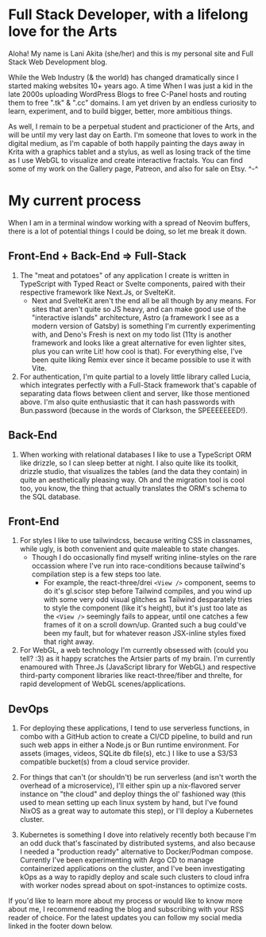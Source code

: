 # Full Stack Developer, with a lifelong love for the Arts

Aloha! My name is Lani Akita (she/her) and this is my personal site and Full Stack Web Development blog.

While the Web Industry (& the world) has changed dramatically since I started making websites 10+ years ago. A time When I was just a kid in the late 2000s uploading WordPress Blogs to free C-Panel hosts and routing them to free ".tk" & ".cc" domains. I am yet driven by an endless curiosity to learn, experiment, and to build bigger, better, more ambitious things.

As well, I remain to be a perpetual student and practicioner of the Arts, and will be until my very last day on Earth. I'm someone that loves to work in the digital medium, as I'm capable of both happily painting the days away in Krita with a graphics tablet and a stylus, as well as losing track of the time as I use WebGL to visualize and create interactive fractals. You can find some of my work on the Gallery page, Patreon, and also for sale on Etsy. ^-^

# My current process

When I am in a terminal window working with a spread of Neovim buffers, there is a lot of potential things I could be doing, so let me break it down.

## Front-End + Back-End => Full-Stack

1. The "meat and potatoes" of any application I create is written in TypeScript with Typed React or Svelte components, paired with their respective framework like Next.Js, or SvelteKit.
   - Next and SvelteKit aren't the end all be all though by any means. For sites that aren't quite so JS heavy, and can make good use of the "interactive islands" architecture, Astro (a framework I see as a modern version of Gatsby) is something I'm currently experimenting with, and Deno's Fresh is next on my todo list (11ty is another framework and looks like a great alternative for even lighter sites, plus you can write Lit! how cool is that). For everything else, I've been quite liking Remix ever since it became possible to use it with Vite.
2. For authentication, I'm quite partial to a lovely little library called Lucia, which integrates perfectly with a Full-Stack framework that's capable of separating data flows between client and server, like those mentioned above. I'm also quite enthusiastic that it can hash passwords with Bun.password (because in the words of Clarkson, the SPEEEEEEED!).

## Back-End

1. When working with relational databases I like to use a TypeScript ORM like drizzle, so I can sleep better at night. I also quite like its toolkit, drizzle studio, that visualizes the tables (and the data they contain) in quite an aesthetically pleasing way. Oh and the migration tool is cool too, you know, the thing that actually translates the ORM's schema to the SQL database.

## Front-End

1. For styles I like to use tailwindcss, because writing CSS in classnames, while ugly, is both convenient and quite maleable to state changes.
   - Though I do occasionally find myself writing inline-styles on the rare occassion where I've run into race-conditions because tailwind's compilation step is a few steps too late.
     - For example, the react-three/drei `<View />` component, seems to do it's gl.scisor step before Tailwind compiles, and you wind up with some very odd visual glitches as Tailwind desparately tries to style the component (like it's height), but it's just too late as the `<View />` seemingly fails to appear, until one catches a few frames of it on a scroll down/up. Granted such a bug could've been my fault, but for whatever reason JSX-inline styles fixed that right away.
2. For WebGL, a web technology I'm currently obsessed with (could you tell? :3) as it happy scratches the Artsier parts of my brain. I'm currently enamoured with Three.Js (JavaScript library for WebGL) and respective third-party component libraries like react-three/fiber and threlte, for rapid development of WebGL scenes/applications.

## DevOps

1. For deploying these applications, I tend to use serverless functions, in combo with a GitHub action to create a CI/CD pipeline, to build and run such web apps in either a Node.js or Bun runtime environment. For assets (images, videos, SQLite db file(s), etc.) I like to use a S3/S3 compatible bucket(s) from a cloud service provider.

2. For things that can't (or shouldn't) be run serverless (and isn't worth the overhead of a microservice), I'll either spin up a nix-flavored server instance on "the cloud" and deploy things the ol' fashioned way (this used to mean setting up each linux system by hand, but I've found NixOS as a great way to automate this step), or I'll deploy a Kubernetes cluster.

3. Kubernetes is something I dove into relatively recently both because I'm an odd duck that's fascinated by distributed systems, and also because I needed a "production ready" alternative to Docker/Podman compose. Currently I've been experimenting with Argo CD to manage containerized applications on the cluster, and I've been investigating kOps as a way to rapidly deploy and scale such clusters to cloud infra with worker nodes spread about on spot-instances to optimize costs.

If you'd like to learn more about my process or would like to know more about me, I recommend reading the blog and subscribing with your RSS reader of choice. For the latest updates you can follow my social media linked in the footer down below.
